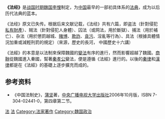 {{otheruses|other=法经的其它含义|仪轨经}}
'''《法经》'''是[[战国时期|战国时期]][[魏国_(战国)|魏国]][[李悝|李悝]]制定，为[[中国|中国]]最早的一部初具体系的[[法典|法典]]，成为以后历代法典的蓝本。

《法经》原文已失传。根据后来文献记载，《法经》共有六篇，即盗法（針對侵犯[[私有財產|私有財產]]）、贼法（針對侵犯人身體）、囚法（或网法，用於斷獄）、捕法（用於補亡）、杂法（用於懲罰越城、[[賭博|賭博]]、[[欺詐|欺詐]]、[[貪污|貪污]]、淫亂等行為）、具法（根據具體情況加重或減輕刑罰的規定）（來源，歷史的長河， 中國歷史十六講）

《法經》的本意是以法制來保障魏國的[[變法|變法]]有序的進行，然而影響超越了魏國。[[商鞅|商鞅]]從魏國進入秦國，幫著[[秦孝公|秦孝公]]變法，便是遵循《法經》進行的。以後的[[秦律|秦律]]和[[漢律|漢律]]都是在《法經》的基礎上逐步擴充而成的。

== 参考资料 ==
*《中国法制史》，[[蒲坚|蒲坚]]著，[[中央广播电视大学出版社|中央广播电视大学出版社]]2006年10月版，ISBN 7-304-02441-0，第四章第二节。

[[Category:春秋战国历史|法]]
[[Category:中國各朝代法律|法]]
[[Category:法家著作|Category:法家著作]]
[[Category:魏国政治|Category:魏国政治]]